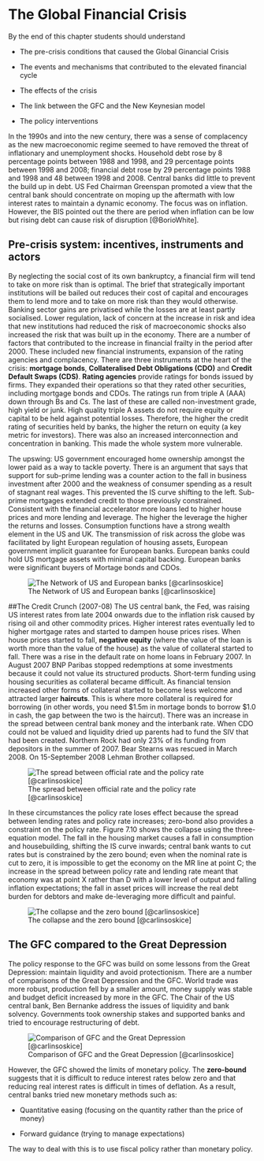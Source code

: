 # The Global Financial Crisis {#GFC}

By the end of this chapter students should understand 

* The pre-crisis conditions that caused the Global Ginancial Crisis

* The events and mechanisms that contributed to the elevated financial cycle

* The effects of the crisis

* The link between the GFC and the New Keynesian model

* The policy interventions


In the 1990s and into the new century, there was a sense of complacency as the new macroeconomic regime seemed to have removed the threat of inflationary and unemployment shocks. Household debt rose by 8 percentage points between 1988 and 1998, and 29 percentage points between 1998 and 2008; financial debt rose by 29 percentage points 1988 and 1998 and 48 between 1998 and 2008. Central banks did little to prevent the build up in debt.  US Fed Chairman Greenspan promoted a view that the central bank should concentrate on moping up the aftermath with low interest rates to maintain a dynamic economy. The focus was on inflation.  However, the BIS pointed out the there are period when inflation can be low but rising debt can cause risk of disruption [@BorioWhite].

## Pre-crisis system: incentives, instruments and actors
By neglecting the social cost of its own bankruptcy, a financial firm will tend to take on more risk than is optimal. The brief that strategically important institutions will be bailed out reduces their cost of capital and encourages them to lend more and to take on more risk than they would otherwise. Banking sector gains are privatised while the losses are at least partly socialised. Lower regulation, lack of concern at the increase in risk and idea that new institutions had reduced the risk of macroeconomic shocks also increased the risk that was built up in the economy. 
There are a number of factors that contributed to the increase in financial frailty in the period after 2000.  These included new financial instruments, expansion of the rating agencies and complacency.  There are three instruments at the heart of the crisis:  **mortgage bonds**, **Collateralised Debt Obligations (CDO)** and **Credit Default Swaps (CDS)**. **Rating agencies** provide ratings for bonds issued by firms.  They expanded their operations so that they rated other securities, including mortgage bonds and CDOs.  The ratings run from triple A (AAA) down through Bs and Cs.  The last of these are called non-investment grade, high yield or junk.  High quality triple A assets do not require equity or capital to be held against potential losses.  Therefore, the higher the credit rating of securities held by banks, the higher the return on equity (a key metric for investors).  There was also an increased interconnection and concentration in banking. This made the whole system more vulnerable. 

The upswing: US government encouraged home ownership amongst the lower paid as a way to tackle poverty. There is an argument that says that support for sub-prime lending was a counter action to the fall in business investment after 2000 and the weakness of consumer spending as a result of stagnant real wages. This prevented the IS curve shifting to the left. Sub-prime mortgages extended credit to those previously constrained. Consistent with the financial accelerator more loans led to higher house prices and more lending and leverage. The higher the leverage the higher the returns and losses. Consumption functions have a strong wealth element in the US and UK. The transmission of risk across the globe was facilitated by light European regulation of housing assets, European government implicit guarantee for European banks. European banks could hold US mortgage assets with minimal capital backing.  European banks were significant buyers of Mortage bonds and CDOs. 

![The Network of US and European banks [@carlinsoskice]](./Figures/GFC/EUbankUSCDO.png)

##The Credit Crunch (2007-08)
The US central bank, the Fed, was raising US interest rates from late 2004 onwards due to the inflation risk caused by rising oil and other commodity prices. Higher interest rates eventually led to higher mortgage rates and started to dampen house prices rises. When house prices started to fall, **negative equity** (where the value of the loan is worth more than the value of the house) as the value of collateral started to fall. There was a rise in the default rate on home loans in February 2007. In August 2007 BNP Paribas stopped redemptions at some investments because it could not value its structured products. Short-term funding using housing securities as collateral became difficult. As financial tension increased other forms of collateral started to become less welcome and attracted larger **haircuts**. This is where more collateral is required for borrowing (in other words, you need \$1.5m in mortage bonds to borrow \$1.0 in cash, the gap between the two is the haircut). There was an increase in the spread between central bank money and the interbank rate. When CDO could not be valued and liquidity dried up parents had to fund the SIV that had been created. Northern Rock had only 23% of its funding from depositors in the summer of 2007. Bear Stearns was rescued in March 2008. On 15-September 2008 Lehman Brother collapsed. 

![The spread between official rate and the policy rate [@carlinsoskice]](./Figures/GFC/spread.png)

In these circumstances the policy rate loses effect because the spread between lending rates and policy rate increases; zero-bond also provides a constraint on the policy rate. Figure 7.10 shows the collapse using the three-equation model. The fall in the housing market causes a fall in consumption and housebuilding, shifting the IS curve inwards; central bank wants to cut rates but is constrained by the zero bound; even when the nominal rate is cut to zero, it is impossible to get the economy on the MR line at point C; the increase in the spread between policy rate and lending rate meant that economy was at point X rather than D with a lower level of output and falling inflation expectations; the fall in asset prices will increase the real debt burden for debtors and make de-leveraging more difficult and painful. 

![The collapse and the zero bound [@carlinsoskice]](./Figures/GFC/zerobound.jpg)

## The GFC compared to the Great Depression
The policy response to the GFC was build on some lessons from the Great Depression: maintain liquidity and avoid protectionism. There are a number of comparisons of the Great Depression and the GFC. World trade was more robust, production fell by a smaller amount, money supply was stable and budget deficit increased by more in the GFC. The Chair of the US central bank, Ben Bernanke address the issues of liquidity and bank solvency. Governments took ownership stakes and supported banks and tried to encourage restructuring of debt. 

![Comparison of GFC and the Great Depression [@carlinsoskice]](./Figures/GFC/GFCGD.png)

However, the GFC showed the limits of monetary policy. The **zero-bound** suggests that it is difficult to reduce interest rates below zero and that reducing real interest rates is difficult in times of deflation.  As a result, central banks tried new monetary methods such as: 

* Quantitative easing (focusing on the quantity rather than the price of money)

* Forward guidance (trying to manage expectations)

The way to deal with this is to use fiscal policy rather than monetary policy.  

